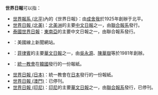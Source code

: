 '''世界日報'''可以指：
* [[世界報系_(北平)|世界報系 (北平)]]內的《世界日報》：由[[成舍我|成舍我]]於1925年創辦于北平。
* [[世界日報_(北美)|世界日報 (北美)]]：[[北美洲|北美洲]]的主要[[中文|中文]][[日報|日報]]之一，由[[聯合報系|聯合報系]]發行。
* [[泰國世界日報|泰國世界日報]]：[[東南亞|東南亞]]的主要中文日報之一，由聯合報系發行。
* {{tsl|en|WorldNetDaily|世界日報 (美國)|世界日報}}：美國線上新聞網站。
* {{tsl|en|World News (newspaper)|菲律賓世界日報}}：[[菲律賓|菲律賓]]的主要[[華文|華文]][[日報|日報]]之一，由[[吳永源|吳永源]]、[[陳華嶽|陳華嶽]]等於1981年創辦。
* {{tsl|ja|世界日報 (韓国)|世界日報 (韓國)}}：[[統一教|統一教會]]在[[韓國|韓國]]發行的一份報紙。
* [[世界日報_(日本)|世界日報 (日本)]]：統一教會在[[日本|日本]]發行的一份報紙。
* [[世界日報_(澳門)|世界日報 (澳門)]]：已停刊。
* [[世界日報_(印尼)|世界日報 (印尼)]]：[[印尼|印尼]]的主要[[華文|華文]][[日報|日報]]之一，由[[聯合報系|聯合報系]]發行，已停刊。

{{disambig|Cat=四字组织机构消歧义}}